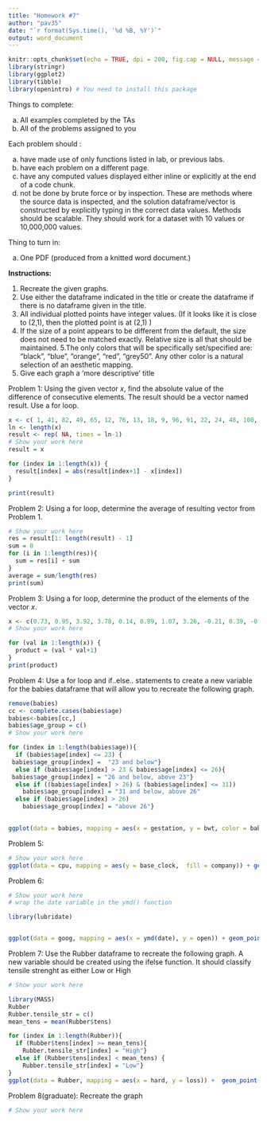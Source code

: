 ---
title: "Homework #7"
author: "pav35"
date: "`r format(Sys.time(), '%d %B, %Y')`"
output: word_document
---

 
 
```{r setup, include=FALSE}
knitr::opts_chunk$set(echo = TRUE, dpi = 200, fig.cap = NULL, message = FALSE, warning=FALSE)
library(stringr)
library(ggplot2)
library(tibble)
library(openintro) # You need to install this package

```

 
 
Things to complete: 

  a. All examples completed by the TAs
  b. All of the problems assigned to you

Each problem should :

  a. have made use of only functions listed in lab, or previous labs.
  b. have each problem on a different page.
  c. have any computed values displayed either inline or explicitly at the end of a code chunk.
  d. not be done by brute force or by inspection. These are methods where the source data is inspected, and the solution dataframe/vector is constructed by explicitly typing in the correct data values. Methods should be scalable. They should work for a dataset with 10 values or 10,000,000 values.
    
Thing to turn in:

  a. One PDF (produced from a knitted word document.)

**Instructions:**

  1. Recreate the given graphs. 
  2. Use either the dataframe indicated in the title or create the dataframe if there is no dataframe given in the title.
  3. All individual plotted points have integer values. (If it looks like it is close to (2,1), then the plotted point is at (2,1) )
  4. If the size of a point appears to be different from the default, the size does not need to be matched exactly. Relative size is all that should be maintained.
  5.The only colors that will be specifically set/specified are: "black", "blue", "orange", "red", "grey50". Any other color is a natural selection of an aesthetic mapping.
  6. Give each graph a 'more descriptive' title
  
   

\newpage

Problem 1: Using the given vector $x$, find the absolute value of the difference of consecutive elements. The result should be a vector named result. Use a for loop.

```{r }
x <- c( 1, 41, 82, 49, 65, 12, 76, 13, 18, 9, 96, 91, 22, 24, 48, 100, 38, 64, 19, 83, 85, 62, 78, 29, 61, 95, 6, 21, 28, 15, 45, 43, 97, 56, 93, 81, 87, 88, 52, 60, 79, 5, 94, 46, 66, 11, 14, 75, 59, 67, 63, 98, 23, 44, 8, 70, 27, 7, 69, 50, 55, 26, 4, 36, 2, 47, 40, 73, 35, 42, 74, 72, 54, 90, 68, 30, 84, 20, 51, 92, 25, 37, 57, 86, 53, 3, 33, 10, 16, 89, 32, 58, 34, 99, 17, 77, 71, 31, 39, 80)
ln <- length(x)
result <- rep( NA, times = ln-1)
# Show your work here
result = x

for (index in 1:length(x)) {
  result[index] = abs(result[index+1] - x[index])
}

print(result)

```






\newpage

Problem 2: Using a for loop, determine the average of resulting vector from Problem 1.

```{r }
# Show your work here
res = result[1: length(result) - 1]
sum = 0
for (i in 1:length(res)){
  sum = res[i] + sum
}
average = sum/length(res)
print(sum)
```




\newpage

Problem 3: Using a for loop, determine the product of the elements of the vector $x$.

```{r }
x <- c(0.73, 0.95, 3.92, 3.78, 0.14, 0.89, 1.07, 3.26, -0.21, 0.39, -0.49, 1.16, -0.6, 1.18, 0.7, -0.79, -0.6, 2.59, 2.3, 3.57, 3.28, 3.94, 1.54, 2.1, 1.2, 1.21, 3.13, 3.5, 0.3, 2.94, 1.52, -0.42, 1.91, 0.02, 3.19, 3.72, 0.21, -0.43, 0.45, 2.37, 3.22, 3.45, 0.09, 3.9, -0.56, 0.56, -1, 0.04, 3.23, 0.3)
# Show your work here

for (val in 1:length(x)) {
  product = (val * val+1)
}
print(product)
```

\newpage


Problem 4: Use a for loop and if..else.. statements to create a new variable for the babies dataframe that will allow you to recreate the following graph.

```{r message=FALSE, warning=FALSE,fig.height = 4, fig.width =8, out.height=500}
remove(babies)
cc <- complete.cases(babies$age)
babies<-babies[cc,]
babies$age_group = c()
# Show your work here

for (index in 1:length(babies$age)){
  if (babies$age[index] <= 23) {
 babies$age_group[index] =  "23 and below"}
  else if (babies$age[index] > 23 & babies$age[index] <= 26){
 babies$age_group[index] = "26 and below, above 23"}
  else if ((babies$age[index] > 26) & (babies$age[index] <= 31)) 
    babies$age_group[index] = "31 and below, above 26"
  else if (babies$age[index] > 26)
    babies$age_group[index] = "above 26"}
  

ggplot(data = babies, mapping = aes(x = gestation, y = bwt, color = babies$age_group )) + geom_point() + stat_smooth(se = FALSE) + labs(title = "Babies Born By Parents Age", x= "Gestation", y = "Birth Weigth", legend = "Age Group")

```




\newpage

Problem 5: 

```{r }
# Show your work here
ggplot(data = cpu, mapping = aes(y = base_clock,  fill = company)) + geom_bar(orientation = "y", width = .06, position = "dodge") + labs(title = "CPU DATA", x = "Frequency", y = "Base Clock ( GHz )")
```




\newpage


Problem 6: 

```{r message=FALSE, warning=FALSE}
# Show your work here
# wrap the date variable in the ymd() function

library(lubridate)


ggplot(data = goog, mapping = aes(x = ymd(date), y = open)) + geom_point(color = "blue", size =3) + geom_path(mapping = aes(color = close)) + geom_path(maping = aes(color = open)) + geom_hline(yintercept = 750, lty=2) 
```



\newpage


Problem 7: Use the Rubber dataframe to recreate the following graph. A new variable should be created using the ifelse function. It should classify tensile  strenght as either Low or High

```{r message=FALSE, warning=FALSE}
# Show your work here

library(MASS)
Rubber
Rubber.tensile_str = c()
mean_tens = mean(Rubber$tens)

for (index in 1:length(Rubber)){
  if (Rubber$tens[index] >= mean_tens){
    Rubber.tensile_str[index] = "High"}
  else if (Rubber$tens[index] < mean_tens) {
    Rubber.tensile_str[index] = "Low"}
}
ggplot(data = Rubber, mapping = aes(x = hard, y = loss)) +  geom_point(shape = 2, fill = "blue", color = "blue") + geom_smooth(color = "red") + labs(title = "Rubber Data Frame", x = "Hardness", y = "Abrasian Loss")
```



\newpage

Problem 8(graduate): Recreate the graph

```{r fig.height = 6, fig.width =12, out.height=500}
# Show your work here


```


